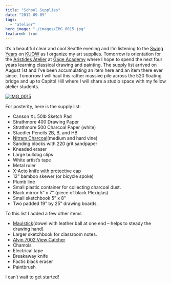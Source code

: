 ```yaml
---
title: "School Supplies"
date: "2012-09-09"
tags: 
  - "atelier"
hero_image: "./images/IMG_0015.jpg"
featured: true
---
```


It’s a beautiful clear and cool Seattle evening and I’m listening to the [Swing Years](http://www.kuow.org/swing_years.php) on [KUOW](http://www.kuow.org/index.php) as I organize my art supplies. Tomorrow is orientation for the [Aristides Atelier](http://www.aristidesatelier.com/) at [Gage Academy](http://www.gageacademy.org/) where I hope to spend the next four years learning classical drawing and painting. The supply list arrived on August 1st and I’ve been accumulating an item here and an item there ever since. Tomorrow I will haul this rather massive pile across the 520 floating bridge and up to Capitol Hill where I will share a studio space with my fellow atelier students.

[![IMG_0015](http://www.michaeljhopcroft.com/wp-content/uploads/2012/09/IMG_0015_thumb.jpg "IMG_0015")](http://www.michaeljhopcroft.com/wp-content/uploads/2012/09/IMG_0015.jpg)

For posterity, here is the supply list:

- Canson XL 50lb Sketch Pad
- Strathmore 400 Drawing Paper
- Strathmore 500 Charcoal Paper (white)
- Staedler Pencils 2B, B, and HB
- [Nitram Charcoal](http://nitramcharcoal.com/)(medium and hard vine)
- Sanding blocks with 220 grit sandpaper
- Kneaded eraser
- Large bulldog clips
- White artist’s tape
- Metal ruler
- X-Acto knife with protective cap
- 12” bamboo skewer (or bicycle spoke)
- Plumb line
- Small plastic container for collecting charcoal dust.
- Black mirror 5” x 7” (piece of black Plexiglas)
- Small sketchbook 5” x 8”
- Two padded 19” by 25” drawing boards.

To this list I added a few other items

- [Maulstick](http://en.wikipedia.org/wiki/Maulstick)(dowel with leather ball at one end – helps to steady the drawing hand)
- Larger sketchbook for classroom notes.
- [Alvin 7002 View Catcher](http://www.alvinco.com/Shop/Products.aspx?IID=20174)
- Chamois
- Electrical tape
- Breakaway knife
- Factis black eraser
- Paintbrush

I can’t wait to get started!
